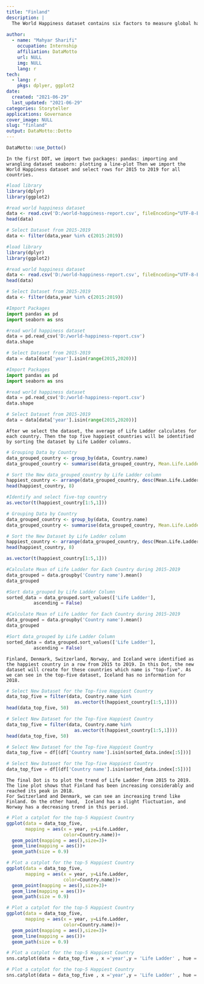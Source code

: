 ```yaml
---
title: "Finland"
description: |
  The World Happiness dataset contains six factors to measure global happiness: life expectancy, economics, social support, absence of corruption, freedom, and generosity. These factors were reported for 166 countries around the world from 2005 to 2020. In this Dotto, we want to find the top five happiest countries then plot the happiness rate for these countries from 2015 to 2019.
  
author:
  - name: "Mahyar Sharifi"
    occupation: Internship
    affiliation: DataMotto
    url: NULL
    img: NULL
    lang: r
tech:
  - lang: r
    pkgs: dplyer, ggplot2
date:
  created: "2021-06-29"
  last_updated: "2021-06-29"
categories: Storyteller
applications: Governance
cover_image: NULL
slug: "finland"
output: DataMotto::Dotto
---
```


```r
DataMotto::use_Dotto()
```

<!-- Dot 1, lang: r ------------------------------------------------>

```block
In the first DOT, we import two packages: pandas: importing and wrangling dataset seaborn: plotting a line-plot Then we import the World Happiness dataset and select rows for 2015 to 2019 for all countries.

```

```r
#load library
library(dplyr)
library(ggplot2)

#read world happiness dataset
data <- read.csv('D:/world-happiness-report.csv', fileEncoding="UTF-8-BOM")
head(data)

# Select Dataset from 2015-2019
data <- filter(data,year %in% c(2015:2019))

```

```r
#load library
library(dplyr)
library(ggplot2)

#read world happiness dataset
data <- read.csv('D:/world-happiness-report.csv', fileEncoding="UTF-8-BOM")
head(data)

# Select Dataset from 2015-2019
data <- filter(data,year %in% c(2015:2019))


```

```python
#Import Packages
import pandas as pd
import seaborn as sns

#read world happiness dataset
data = pd.read_csv('D:/world-happiness-report.csv')
data.shape

# Select Dataset from 2015-2019
data = data[data['year'].isin(range(2015,2020))]

```

```python
#Import Packages
import pandas as pd
import seaborn as sns

#read world happiness dataset
data = pd.read_csv('D:/world-happiness-report.csv')
data.shape

# Select Dataset from 2015-2019
data = data[data['year'].isin(range(2015,2020))]

```

```block
After we select the dataset, the average of Life Ladder calculates for each country. Then the top five happiest countries will be identified by sorting the dataset by Life Ladder columns.

```

```r
# Grouping Data by Country
data_grouped_country <- group_by(data, Country.name)
data_grouped_country <- summarise(data_grouped_country, Mean.Life.Ladder = mean(Life.Ladder))

# Sort the New data_grouped_country by Life Ladder column
happiest_country <- arrange(data_grouped_country, desc(Mean.Life.Ladder))
head(happiest_country, 8)

#Identify and select five-top country
as.vector(t(happiest_country[1:5,1]))

```

```r
# Grouping Data by Country
data_grouped_country <- group_by(data, Country.name)
data_grouped_country <- summarise(data_grouped_country, Mean.Life.Ladder = mean(Life.Ladder))

# Sort the New Dataset by Life Ladder column
happiest_country <- arrange(data_grouped_country, desc(Mean.Life.Ladder))
head(happiest_country, 8)

as.vector(t(happiest_country[1:5,1]))

```

```python
#Calculate Mean of Life Ladder for Each Country during 2015-2019
data_grouped = data.groupby('Country name').mean()
data_grouped

#Sort data_grouped by Life Ladder Column
sorted_data = data_grouped.sort_values(['Life Ladder'],
          ascending = False)

```

```python
#Calculate Mean of Life Ladder for Each Country during 2015-2019
data_grouped = data.groupby('Country name').mean()
data_grouped

#Sort data_grouped by Life Ladder Column
sorted_data = data_grouped.sort_values(['Life Ladder'],
          ascending = False)


```

```block
Finland, Denmark, Switzerland, Norway, and Iceland were identified as the happiest country in a row from 2015 to 2019. In this Dot, the new dataset will create for these countries which name is "top-five". As we can see in the top-five dataset, Iceland has no information for 2018.

```

```r
# Select New Dataset for the Top-five Happiest Country
data_top_five = filter(data, Country.name %in% 
                         as.vector(t(happiest_country[1:5,1])))
head(data_top_five, 50)

```

```r
# Select New Dataset for the Top-five Happiest Country
data_top_five = filter(data, Country.name %in% 
                         as.vector(t(happiest_country[1:5,1])))
head(data_top_five, 50)

```

```python
# Select New Dataset for the Top-five Happiest Country
data_top_five = df[(df['Country name'].isin(sorted_data.index[:5]))]

```

```python
# Select New Dataset for the Top-five Happiest Country
data_top_five = df[(df['Country name'].isin(sorted_data.index[:5]))]

```

```block
The final Dot is to plot the trend of Life Ladder from 2015 to 2019. 
The line plot shows that Finland has been increasing considerably and reached its peak in 2018.
For Switzerland and Denmark, we can see an increasing trend like Finland. On the other hand,  Iceland has a slight fluctuation, and  Norway has a decreasing trend in this period.

```

```r
# Plot a catplot for the top-5 Happiest Country
ggplot(data = data_top_five,
       mapping = aes(x = year, y=Life.Ladder, 
                     color=Country.name))+
  geom_point(mapping = aes(),size=3)+
  geom_line(mapping = aes())+
  geom_path(size = 0.9)

```

```r
# Plot a catplot for the top-5 Happiest Country
ggplot(data = data_top_five,
       mapping = aes(x = year, y=Life.Ladder, 
                     color=Country.name))+
  geom_point(mapping = aes(),size=3)+
  geom_line(mapping = aes())+
  geom_path(size = 0.9)

# Plot a catplot for the top-5 Happiest Country
ggplot(data = data_top_five,
       mapping = aes(x = year, y=Life.Ladder, 
                     color=Country.name))+
  geom_point(mapping = aes(),size=3)+
  geom_line(mapping = aes())+
  geom_path(size = 0.9)

```

```python
# Plot a catplot for the top-5 Happiest Country
sns.catplot(data = data_top_five , x ='year',y = 'Life Ladder' , hue ='Country name' , kind = 'point')

```

```python
# Plot a catplot for the top-5 Happiest Country
sns.catplot(data = data_top_five , x ='year',y = 'Life Ladder' , hue = 'Country name' , kind = 'point')

```
